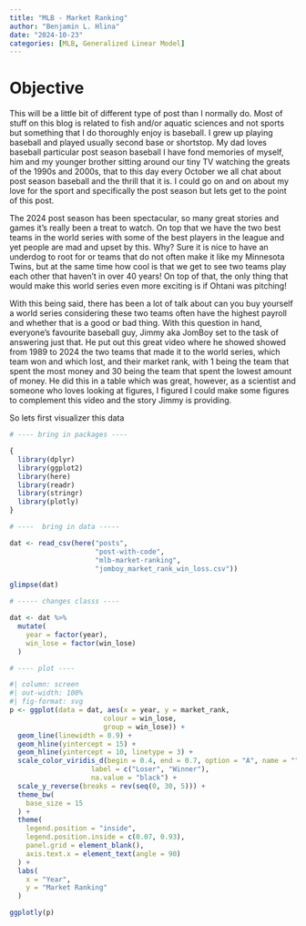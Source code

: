 ```yaml
---
title: "MLB - Market Ranking"
author: "Benjamin L. Hlina"
date: "2024-10-23"
categories: [MLB, Generalized Linear Model]
---
```


# Objective

This will be a little bit of different type of post than I normally do. Most of 
stuff on this blog is related to fish and/or aquatic sciences and not sports but 
something that I do thoroughly enjoy is baseball. I grew up playing baseball and played
usually second base or shortstop. My dad loves baseball particular post season baseball
I have fond memories of myself, him and my younger brother sitting around our tiny TV
watching the greats of the 1990s and 2000s, that to this day every October we all 
chat about post season baseball and the thrill that it is. I could go on and on about 
my love for the sport and specifically the post season but lets get to the point of this post. 

The 2024 post season has been spectacular, so many great stories and games it's really 
been a treat to watch. On top that we have the two best teams in the world series with
some of the best players in the league and yet people are mad and upset by this. Why? 
Sure it is nice to have an underdog to root for or teams that do not often make it like 
my Minnesota Twins, but at the same time how cool is that we get to see two teams play each 
other that haven't in over 40 years! On top of that, the only thing that would make this 
world series even more exciting is if Ohtani was pitching! 

With this being said, there has been a lot of talk about can you buy yourself a world series considering 
these two teams often have the highest payroll and whether that is a good or bad thing. 
With this question in hand, everyone's favourite baseball guy, Jimmy aka JomBoy set to the task of answering just that. He put out this great video where he showed showed from 1989 to 2024 the two teams that made it to the world series, which team won and which lost, and their market rank, with 1 being the team that spent the most money and 30 being the team that spent the lowest amount of money. He did this in a table which was great, however, as a scientist and someone who loves looking at figures, I figured I could make some figures to complement this video and the story Jimmy is providing. 

So lets first visualizer this data  

```r
# ---- bring in packages ----

{
  library(dplyr)
  library(ggplot2)
  library(here)
  library(readr)
  library(stringr)
  library(plotly)
}

# ----  bring in data -----

dat <- read_csv(here("posts",
                     "post-with-code",
                     "mlb-market-ranking",
                     "jomboy_market_rank_win_loss.csv"))

glimpse(dat)

# ----- changes classs ----

dat <- dat %>%
  mutate(
    year = factor(year),
    win_lose = factor(win_lose)
  )

# ---- plot ----
```


```r

#| column: screen
#| out-width: 100%
#| fig-format: svg
p <- ggplot(data = dat, aes(x = year, y = market_rank,
                       colour = win_lose,
                       group = win_lose)) +
  geom_line(linewidth = 0.9) +
  geom_hline(yintercept = 15) + 
  geom_hline(yintercept = 10, linetype = 3) + 
  scale_color_viridis_d(begin = 0.4, end = 0.7, option = "A", name = "",
                    label = c("Loser", "Winner"),
                    na.value = "black") +
  scale_y_reverse(breaks = rev(seq(0, 30, 5))) +
  theme_bw(
    base_size = 15
  ) +
  theme(
    legend.position = "inside",
    legend.position.inside = c(0.07, 0.93),
    panel.grid = element_blank(), 
    axis.text.x = element_text(angle = 90)
  ) +
  labs(
    x = "Year",
    y = "Market Ranking"
  )

ggplotly(p)
```



